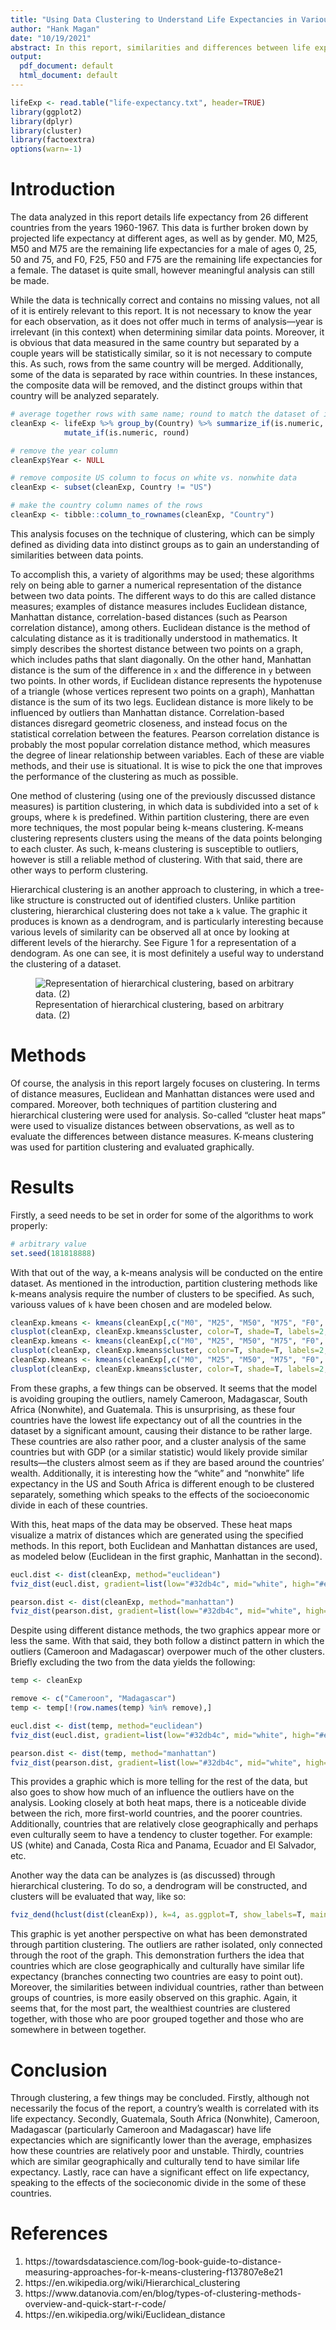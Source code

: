 ```yaml
---
title: "Using Data Clustering to Understand Life Expectancies in Various Countries"
author: "Hank Magan"
date: "10/19/2021"
abstract: In this report, similarities and differences between life expectancy at different ages among various nations around the world are analyzed to determine similarities between said countries. The data used was gathered from 26 countries during the 1960's, and includes data from both males and females. This report focuses primarily on the technique of clustering(and various techniques used to perform it), and then applies the outcome to applications outside of the lab. As briefly mentioned, a variety of techniques are used to gain different perspectives on the results of data clustering, with discussion on how each of them manipulate the outcome of the analysis. 
output:
  pdf_document: default
  html_document: default
---
```


```r
lifeExp <- read.table("life-expectancy.txt", header=TRUE)
library(ggplot2)
library(dplyr)
library(cluster)
library(factoextra)
options(warn=-1)
```

# Introduction

The data analyzed in this report details life expectancy from 26 different countries from the years 1960-1967. This data is further broken down by projected life expectancy at different ages, as well as by gender. M0, M25, M50 and M75 are the remaining life expectancies for a male of ages 0, 25, 50 and 75, and F0, F25, F50 and F75 are the remaining life expectancies for a female. The dataset is quite small, however meaningful analysis can still be made. 

While the data is technically correct and contains no missing values, not all of it is entirely relevant to this report. It is not necessary to know the year for each observation, as it does not offer much in terms of analysis—year is irrelevant (in this context) when determining similar data points. Moreover, it is obvious that data measured in the same country but separated by a couple years will be statistically similar, so it is not necessary to compute this. As such, rows from the same country will be merged. Additionally, some of the data is separated by race within countries. In these instances, the composite data will be removed, and the distinct groups within that country will be analyzed separately. 

```r
# average together rows with same name; round to match the dataset of integers
cleanExp <- lifeExp %>% group_by(Country) %>% summarize_if(is.numeric, mean) %>% 
            mutate_if(is.numeric, round)

# remove the year column
cleanExp$Year <- NULL

# remove composite US column to focus on white vs. nonwhite data
cleanExp <- subset(cleanExp, Country != "US")

# make the country column names of the rows
cleanExp <- tibble::column_to_rownames(cleanExp, "Country")
```

This analysis focuses on the technique of clustering, which can be simply defined as dividing data into distinct groups as to gain an understanding of similarities between data points. 

To accomplish this, a variety of algorithms may be used; these algorithms rely on being able to garner a numerical representation of the distance between two data points. The different ways to do this are called distance measures; examples of distance measures includes Euclidean distance, Manhattan distance, correlation-based distances (such as Pearson correlation distance), among others. Euclidean distance is the method of calculating distance as it is traditionally understood in mathematics. It simply describes the shortest distance between two points on a graph, which includes paths that slant diagonally. On the other hand, Manhattan distance is the sum of the difference in `x` and the difference in `y` between two points. In other words, if Euclidean distance represents the hypotenuse of a triangle (whose vertices represent two points on a graph), Manhattan distance is the sum of its two legs. Euclidean distance is more likely to be influenced by outliers than Manhattan distance. Correlation-based distances disregard geometric closeness, and instead focus on the statistical correlation between the features. Pearson correlation distance is probably the most popular correlation distance method, which measures the degree of linear relationship between variables. Each of these are viable methods, and their use is situational. It is wise to pick the one that improves the performance of the clustering as much as possible. 

One method of clustering (using one of the previously discussed distance measures) is partition clustering, in which data is subdivided into a set of `k` groups, where `k` is predefined. Within partition clustering, there are even more techniques, the most popular being k-means clustering. K-means clustering represents clusters using the means of the data points belonging to each cluster. As such, k-means clustering is susceptible to outliers, however is still a reliable method of clustering. With that said, there are other ways to perform clustering. 

Hierarchical clustering is an another approach to clustering, in which a tree-like structure is constructed out of identified clusters. Unlike partition clustering, hierarchical clustering does not take a `k` value. The graphic it produces is known as a dendrogram, and is particularly interesting because various levels of similarity can be observed all at once by looking at different levels of the hierarchy. See Figure 1 for a representation of a dendogram. As one can see, it is most definitely a useful way to understand the clustering of a dataset. 

![Representation of hierarchical clustering, based on arbitrary data. (2)](./hierarchy.png)

# Methods

Of course, the analysis in this report largely focuses on clustering. In terms of distance measures, Euclidean and Manhattan distances were used and compared. Moreover, both techniques of partition clustering and hierarchical clustering were used for analysis. So-called "cluster heat maps" were used to visualize distances between observations, as well as to evaluate the differences between distance measures. K-means clustering was used for partition clustering and evaluated graphically. 

# Results

Firstly, a seed needs to be set in order for some of the algorithms to work properly: 

```r
# arbitrary value
set.seed(181818888)
```

With that out of the way, a k-means analysis will be conducted on the entire dataset. As mentioned in the introduction, partition clustering methods like k-means analysis require the number of clusters to be specified. As such, variouss values of `k` have been chosen and are modeled below. 

```r
cleanExp.kmeans <- kmeans(cleanExp[,c("M0", "M25", "M50", "M75", "F0", "F25", "F50", "F75")], centers=2, nstart=25)
clusplot(cleanExp, cleanExp.kmeans$cluster, color=T, shade=T, labels=2, lines=0, main="Clusplot of Life Expectancy Data: k = 2")
cleanExp.kmeans <- kmeans(cleanExp[,c("M0", "M25", "M50", "M75", "F0", "F25", "F50", "F75")], centers=3, nstart=25)
clusplot(cleanExp, cleanExp.kmeans$cluster, color=T, shade=T, labels=2, lines=0, main="Clusplot of Life Expectancy Data: k = 3")
cleanExp.kmeans <- kmeans(cleanExp[,c("M0", "M25", "M50", "M75", "F0", "F25", "F50", "F75")], centers=4, nstart=25)
clusplot(cleanExp, cleanExp.kmeans$cluster, color=T, shade=T, labels=2, lines=0, main="Clusplot of Life Expectancy Data: k = 4")
```

From these graphs, a few things can be observed. It seems that the model is avoiding grouping the outliers, namely Cameroon, Madagascar, South Africa (Nonwhite), and Guatemala. This is unsurprising, as these four countries have the lowest life expectancy out of all the countries in the dataset by a significant amount, causing their distance to be rather large. These countries are also rather poor, and a cluster analysis of the same countries but with GDP (or a similar statistic) would likely provide similar results—the clusters almost seem as if they are based around the countries' wealth. Additionally, it is interesting how the "white" and "nonwhite" life expectancy in the US and South Africa is different enough to be clustered separately, something which speaks to the effects of the socioeconomic divide in each of these countries. 

With this, heat maps of the data may be observed. These heat maps visualize a matrix of distances which are generated using the specified methods. In this report, both Euclidean and Manhattan distances are used, as modeled below (Euclidean in the first graphic, Manhattan in the second). 

```r
eucl.dist <- dist(cleanExp, method="euclidean")
fviz_dist(eucl.dist, gradient=list(low="#32db4c", mid="white", high="#eb4034"))

pearson.dist <- dist(cleanExp, method="manhattan")
fviz_dist(pearson.dist, gradient=list(low="#32db4c", mid="white", high="#eb4034"))
```

Despite using different distance methods, the two graphics appear more or less the same. With that said, they both follow a distinct pattern in which the outliers (Cameroon and Madagascar) overpower much of the other clusters. Briefly excluding the two from the data yields the following: 

```r
temp <- cleanExp

remove <- c("Cameroon", "Madagascar")
temp <- temp[!(row.names(temp) %in% remove),]

eucl.dist <- dist(temp, method="euclidean")
fviz_dist(eucl.dist, gradient=list(low="#32db4c", mid="white", high="#eb4034"))

pearson.dist <- dist(temp, method="manhattan")
fviz_dist(pearson.dist, gradient=list(low="#32db4c", mid="white", high="#eb4034"))
```

This provides a graphic which is more telling for the rest of the data, but also goes to show how much of an influence the outliers have on the analysis. Looking closely at both heat maps, there is a noticeable divide between the rich, more first-world countries, and the poorer countries. Additionally, countries that are relatively close geographically and perhaps even culturally seem to have a tendency to cluster together. For example: US (white) and Canada, Costa Rica and Panama, Ecuador and El Salvador, etc. 

Another way the data can be analyzes is (as discussed) through hierarchical clustering. To do so, a dendrogram will be constructed, and clusters will be evaluated that way, like so: 

```r
fviz_dend(hclust(dist(cleanExp)), k=4, as.ggplot=T, show_labels=T, main="Dendrogram of Countries' Life Expectancy")
```

This graphic is yet another perspective on what has been demonstrated through partition clustering. The outliers are rather isolated, only connected through the root of the graph. This demonstration furthers the idea that countries which are close geographically and culturally have similar life expectancy (branches connecting two countries are easy to point out). Moreover, the similarities between individual countries, rather than between groups of countries, is more easily observed on this graphic. Again, it seems that, for the most part, the wealthiest countries are clustered together, with those who are poor grouped together and those who are somewhere in between together. 

# Conclusion 

Through clustering, a few things may be concluded. Firstly, although not necessarily the focus of the report, a country's wealth is correlated with its life expectancy. Secondly, Guatemala, South Africa (Nonwhite), Cameroon, Madagascar (particularly Cameroon and Madagascar) have life expectancies which are significantly lower than the average, emphasizes how these countries are relatively poor and unstable. Thirdly, countries which are similar geographically and culturally tend to have similar life expectancy. Lastly, race can have a significant effect on life expectancy, speaking to the effects of the socieconomic divide in the some of these countries. 

# References

1. https://towardsdatascience.com/log-book-guide-to-distance-measuring-approaches-for-k-means-clustering-f137807e8e21
2. https://en.wikipedia.org/wiki/Hierarchical_clustering
3. https://www.datanovia.com/en/blog/types-of-clustering-methods-overview-and-quick-start-r-code/
4. https://en.wikipedia.org/wiki/Euclidean_distance